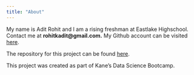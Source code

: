 ```yaml
---
title: "About"
---
```

My name is Adit Rohit and I am a rising freshman at Eastlake Highschool. Contact me at **rohitkadit@gmail.com.** My Github account can be visited [here](https://github.com/aditrohit).

The repository for this project can be found [here](https://github.com/aditrohit/California-Housing).

This project was created as part of Kane’s Data Science Bootcamp.
